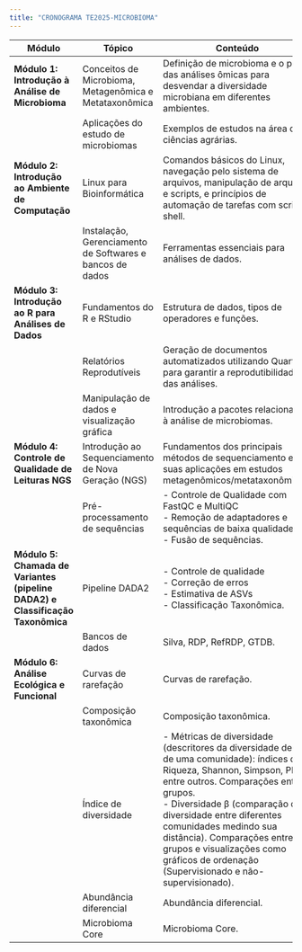 ```yaml
---
title: "CRONOGRAMA TE2025-MICROBIOMA"
---
```


| **Módulo**                                                                     | **Tópico**                                               | **Conteúdo**                                                                                                                                                                                                                                                                                                                                                                      |
|--------------------------------------------------------------------------------|----------------------------------------------------------|-----------------------------------------------------------------------------------------------------------------------------------------------------------------------------------------------------------------------------------------------------------------------------------------------------------------------------------------------------------------------------------|
| **Módulo 1: Introdução à Análise de Microbioma**                               | Conceitos de Microbioma, Metagenômica e Metataxonômica   | Definição de microbioma e o papel das análises ômicas para desvendar a diversidade microbiana em diferentes ambientes.                                                                                                                                                                                                                                                            |
|                                                                                | Aplicações do estudo de microbiomas                      | Exemplos de estudos na área de ciências agrárias.                                                                                                                                                                                                                                                                                                                                 |
| **Módulo 2: Introdução ao Ambiente de Computação**                             | Linux para Bioinformática                                | Comandos básicos do Linux, navegação pelo sistema de arquivos, manipulação de arquivos e scripts, e princípios de automação de tarefas com scripts shell.                                                                                                                                                                                                                         |
|                                                                                | Instalação, Gerenciamento de Softwares e bancos de dados | Ferramentas essenciais para análises de dados.                                                                                                                                                                                                                                                                                                                                    |
| **Módulo 3: Introdução ao R para Análises de Dados**                           | Fundamentos do R e RStudio                               | Estrutura de dados, tipos de operadores e funções.                                                                                                                                                                                                                                                                                                                                |
|                                                                                | Relatórios Reprodutíveis                                 | Geração de documentos automatizados utilizando Quarto para garantir a reprodutibilidade das análises.                                                                                                                                                                                                                                                                             |
|                                                                                | Manipulação de dados e visualização gráfica              | Introdução a pacotes relacionados à análise de microbiomas.                                                                                                                                                                                                                                                                                                                       |
| **Módulo 4: Controle de Qualidade de Leituras NGS**                            | Introdução ao Sequenciamento de Nova Geração (NGS)       | Fundamentos dos principais métodos de sequenciamento e suas aplicações em estudos metagenômicos/metataxonômicos.                                                                                                                                                                                                                                                                  |
|                                                                                | Pré-processamento de sequências                          | \- Controle de Qualidade com FastQC e MultiQC<br>- Remoção de adaptadores e sequências de baixa qualidade<br>- Fusão de sequências.                                                                                                                                                                                                                                               |
| **Módulo 5: Chamada de Variantes (pipeline DADA2) e Classificação Taxonômica** | Pipeline DADA2                                           | \- Controle de qualidade<br>- Correção de erros<br>- Estimativa de ASVs<br>- Classificação Taxonômica.                                                                                                                                                                                                                                                                            |
|                                                                                | Bancos de dados                                          | Silva, RDP, RefRDP, GTDB.                                                                                                                                                                                                                                                                                                                                                         |
| **Módulo 6: Análise Ecológica e Funcional**                                    | Curvas de rarefação                                      | Curvas de rarefação.                                                                                                                                                                                                                                                                                                                                                              |
|                                                                                | Composição taxonômica                                    | Composição taxonômica.                                                                                                                                                                                                                                                                                                                                                            |
|                                                                                | Índice de diversidade                                    | \- Métricas de diversidade (descritores da diversidade dentro de uma comunidade): índices de Riqueza, Shannon, Simpson, PD, entre outros. Comparações entre grupos.<br>- Diversidade β (comparação da diversidade entre diferentes comunidades medindo sua distância). Comparações entre grupos e visualizações como gráficos de ordenação (Supervisionado e não-supervisionado). |
|                                                                                | Abundância diferencial                                   | Abundância diferencial.                                                                                                                                                                                                                                                                                                                                                           |
|                                                                                | Microbioma Core                                          | Microbioma Core.                                                                                                                                                                                                                                                                                                                                                                  |
